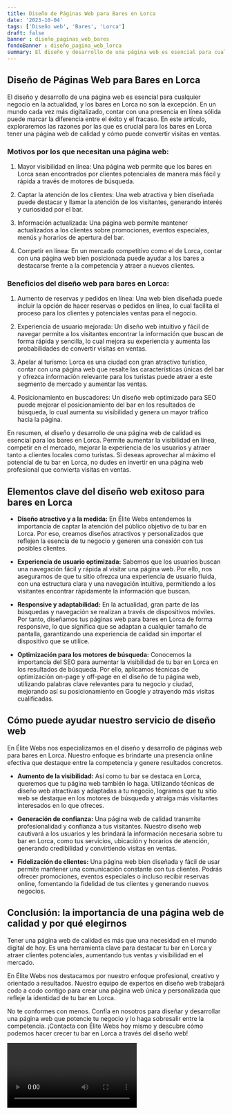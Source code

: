 ```yaml
---
title: Diseño de Páginas Web para Bares en Lorca
date: '2023-10-04'
tags: ['Diseño web', 'Bares', 'Lorca']
draft: false
banner : diseño_paginas_web_bares
fondoBanner : diseño_pagina_web_lorca
summary: El diseño y desarrollo de una página web es esencial para cualquier negocio en la actualidad, y los bares en Lorca no son la excepción. En un mundo cada vez más digitalizado, contar con una presencia en línea sólida puede marcar la diferencia entre el éxito y el fracaso. En este artículo, exploraremos las razones por las que es crucial para los bares en Lorca tener una página web de calidad y cómo puede convertir visitas en ventas.
---
```


## Diseño de Páginas Web para Bares en Lorca

El diseño y desarrollo de una página web es esencial para cualquier negocio en la actualidad, y los bares en Lorca no son la excepción. En un mundo cada vez más digitalizado, contar con una presencia en línea sólida puede marcar la diferencia entre el éxito y el fracaso. En este artículo, exploraremos las razones por las que es crucial para los bares en Lorca tener una página web de calidad y cómo puede convertir visitas en ventas.

### Motivos por los que necesitan una página web:

1. Mayor visibilidad en línea: Una página web permite que los bares en Lorca sean encontrados por clientes potenciales de manera más fácil y rápida a través de motores de búsqueda.

2. Captar la atención de los clientes: Una web atractiva y bien diseñada puede destacar y llamar la atención de los visitantes, generando interés y curiosidad por el bar.

3. Información actualizada: Una página web permite mantener actualizados a los clientes sobre promociones, eventos especiales, menús y horarios de apertura del bar.

4. Competir en línea: En un mercado competitivo como el de Lorca, contar con una página web bien posicionada puede ayudar a los bares a destacarse frente a la competencia y atraer a nuevos clientes.

### Beneficios del diseño web para bares en Lorca:

1. Aumento de reservas y pedidos en línea: Una web bien diseñada puede incluir la opción de hacer reservas o pedidos en línea, lo cual facilita el proceso para los clientes y potenciales ventas para el negocio.

2. Experiencia de usuario mejorada: Un diseño web intuitivo y fácil de navegar permite a los visitantes encontrar la información que buscan de forma rápida y sencilla, lo cual mejora su experiencia y aumenta las probabilidades de convertir visitas en ventas.

3. Apelar al turismo: Lorca es una ciudad con gran atractivo turístico, contar con una página web que resalte las características únicas del bar y ofrezca información relevante para los turistas puede atraer a este segmento de mercado y aumentar las ventas.

4. Posicionamiento en buscadores: Un diseño web optimizado para SEO puede mejorar el posicionamiento del bar en los resultados de búsqueda, lo cual aumenta su visibilidad y genera un mayor tráfico hacia la página.

En resumen, el diseño y desarrollo de una página web de calidad es esencial para los bares en Lorca. Permite aumentar la visibilidad en línea, competir en el mercado, mejorar la experiencia de los usuarios y atraer tanto a clientes locales como turistas. Si deseas aprovechar al máximo el potencial de tu bar en Lorca, no dudes en invertir en una página web profesional que convierta visitas en ventas.

<GifSeo />

<Cta />

## Elementos clave del diseño web exitoso para bares en Lorca

- **Diseño atractivo y a la medida:** En Élite Webs entendemos la importancia de captar la atención del público objetivo de tu bar en Lorca. Por eso, creamos diseños atractivos y personalizados que reflejen la esencia de tu negocio y generen una conexión con tus posibles clientes.

- **Experiencia de usuario optimizada:** Sabemos que los usuarios buscan una navegación fácil y rápida al visitar una página web. Por ello, nos aseguramos de que tu sitio ofrezca una experiencia de usuario fluida, con una estructura clara y una navegación intuitiva, permitiendo a los visitantes encontrar rápidamente la información que buscan.

- **Responsive y adaptabilidad:** En la actualidad, gran parte de las búsquedas y navegación se realizan a través de dispositivos móviles. Por tanto, diseñamos tus páginas web para bares en Lorca de forma responsive, lo que significa que se adaptan a cualquier tamaño de pantalla, garantizando una experiencia de calidad sin importar el dispositivo que se utilice.

- **Optimización para los motores de búsqueda:** Conocemos la importancia del SEO para aumentar la visibilidad de tu bar en Lorca en los resultados de búsqueda. Por ello, aplicamos técnicas de optimización on-page y off-page en el diseño de tu página web, utilizando palabras clave relevantes para tu negocio y ciudad, mejorando así su posicionamiento en Google y atrayendo más visitas cualificadas.

## Cómo puede ayudar nuestro servicio de diseño web

En Élite Webs nos especializamos en el diseño y desarrollo de páginas web para bares en Lorca. Nuestro enfoque es brindarte una presencia online efectiva que destaque entre la competencia y genere resultados concretos.

- **Aumento de la visibilidad:** Así como tu bar se destaca en Lorca, queremos que tu página web también lo haga. Utilizando técnicas de diseño web atractivas y adaptadas a tu negocio, logramos que tu sitio web se destaque en los motores de búsqueda y atraiga más visitantes interesados en lo que ofreces.

- **Generación de confianza:** Una página web de calidad transmite profesionalidad y confianza a tus visitantes. Nuestro diseño web cautivará a los usuarios y les brindará la información necesaria sobre tu bar en Lorca, como tus servicios, ubicación y horarios de atención, generando credibilidad y convirtiendo visitas en ventas.

- **Fidelización de clientes:** Una página web bien diseñada y fácil de usar permite mantener una comunicación constante con tus clientes. Podrás ofrecer promociones, eventos especiales o incluso recibir reservas online, fomentando la fidelidad de tus clientes y generando nuevos negocios.

## Conclusión: la importancia de una página web de calidad y por qué elegirnos

Tener una página web de calidad es más que una necesidad en el mundo digital de hoy. Es una herramienta clave para destacar tu bar en Lorca y atraer clientes potenciales, aumentando tus ventas y visibilidad en el mercado.

En Élite Webs nos destacamos por nuestro enfoque profesional, creativo y orientado a resultados. Nuestro equipo de expertos en diseño web trabajará codo a codo contigo para crear una página web única y personalizada que refleje la identidad de tu bar en Lorca.

No te conformes con menos. Confía en nosotros para diseñar y desarrollar una página web que potencie tu negocio y lo haga sobresalir entre la competencia. ¡Contacta con Élite Webs hoy mismo y descubre cómo podemos hacer crecer tu bar en Lorca a través del diseño web!

<Video />

<CtaBot job='Bares' city='Lorca'/>

<Gmaps query='Lorca+españa+maps' />